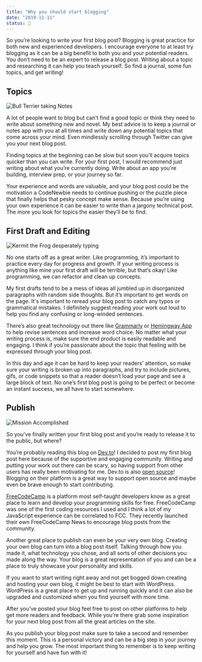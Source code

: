 ```yaml
---
title: "Why you should start blogging"
date: "2019-11-11"
status: 🌻
---
```


So you’re looking to write your first blog post? Blogging is great practice for both new and experienced developers. I encourage everyone to at least try blogging as it can be a big benefit to both you and your potential readers. You don’t need to be an expert to release a blog post. Writing about a topic and researching it can help you teach yourself. So find a journal, some fun topics, and get writing!

## Topics

![Bull Terrier taking Notes](https://media.giphy.com/media/dQpUkK59l5Imxsh8jN/giphy.gif)

A lot of people want to blog but can’t find a good topic or think they need to write about something new and novel. My best advice is to keep a journal or notes app with you at all times and write down any potential topics that come across your mind. Even mindlessly scrolling through Twitter can give you your next blog post.

Finding topics at the beginning can be slow but soon you’ll acquire topics quicker than you can write. For your first post, I would recommend just writing about what you’re currently doing. Write about an app you're building, interview prep, or your journey so far.

Your experience and words are valuable, and your blog post could be the motivation a CodeNewbie needs to continue pushing or the puzzle piece that finally helps that pesky concept make sense. Because you’re using your own experience it can be easier to write than a jargony technical post. The more you look for topics the easier they’ll be to find.

## First Draft and Editing

![Kermit the Frog desperately typing](https://media.giphy.com/media/XIqCQx02E1U9W/giphy.gif)

No one starts off as a great writer. Like programming, it’s important to practice every day for progress and growth. If your writing process is anything like mine your first draft will be terrible, but that’s okay! Like programming, we can refactor and clean up concepts.

My first drafts tend to be a mess of ideas all jumbled up in disorganized paragraphs with random side thoughts. But it’s important to get words on the page. It's important to reread your blog post to catch any typos or grammatical mistakes. I definitely suggest reading your work out loud to help you find any confusing or long-winded sentences.

There’s also great technology out there like [Grammarly](https://www.grammarly.com/) or [Hemingway App](http://www.hemingwayapp.com/) to help revise sentences and increase word choice. No matter what your writing process is, make sure the end product is easily readable and engaging. I think if you’re passionate about the topic that feeling with be expressed through your blog post.

In this day and age it can be hard to keep your readers’ attention, so make sure your writing is broken up into paragraphs, and try to include pictures, gifs, or code snippets so that a reader doesn’t load your page and see a large block of text. No one’s first blog post is going to be perfect or become an instant success, we all have to start somewhere.

## Publish

![Mission Accomplished](https://media.giphy.com/media/8UF0EXzsc0Ckg/giphy.gif)

So you’ve finally written your first blog post and you’re ready to release it to the public, but where?

You’re probably reading this blog on [Dev.to](https://dev.to/)! I decided to post my first blog post here because of the supportive and engaging community. Writing and putting your work out there can be scary, so having support from other users has really been motivating for me. Dev.to is also [open source](https://github.com/thepracticaldev/dev.to#contributing)! Blogging on their platform is a great way to support open source and maybe even be brave enough to start contributing.

[FreeCodeCamp](https://www.freecodecamp.org/) is a platform most self-taught developers know as a great place to learn and develop your programming skills for free. FreeCodeCamp was one of the first coding resources I used and I think a lot of my JavaScript experience can be correlated to FCC. They recently launched their own FreeCodeCamp News to encourage blog posts from the community.

Another great place to publish can even be your very own blog. Creating your own blog can turn into a blog post itself. Talking through how you made it, what technology you chose, and all sorts of other decisions you made along the way. Your blog is a great representation of you and can be a place to truly showcase your personality and skills.

If you want to start writing right away and not get bogged down creating and hosting your own blog, it might be best to start with  WordPress. WordPress is a great place to get up and running quickly and it can also be upgraded and customized when you find yourself with more time.

After you’ve posted your blog feel free to post on other platforms to help get more readers and feedback. While you’re there grab some inspiration for your next blog post from all the great articles on the site.

As you publish your blog post make sure to take a second and remember this moment. This is a personal victory and can be a big step in your journey and help you grow. The most important thing to remember is to keep writing for yourself and have fun with it!
